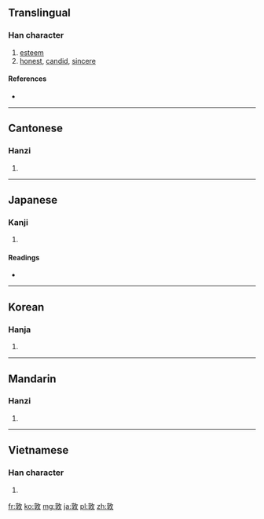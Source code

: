 ==Translingual==

===Han character===
{{Han char|rn=66|rad=攴|as=08|sn=12|four=0844<sub>0</sub>|canj=卜木人大 (YDOK)}}

# [[esteem]]
# [[honest]], [[candid]], [[sincere]]

====References====
* {{Han ref|kx=0473.080|dkj=13276|dj=0826.100|hdz=21468.010|uh=6566|ud=25958|bh=B4B0|bd=46256}}

----

==Cantonese==

===Hanzi===
{{yue-hanzi|jyut=|y=deui6, deun1}}

# {{defn|Cantonese|sort=攴08}}

----

==Japanese==

===Kanji===
{{ja-kanji|grade=|rs=攴08}}

# {{defn|Japanese|sort=攴08}}

====Readings====
* {{ja-readings|on=[[とん]] (ton), [[だん]] (dan), [[ちょう]] (chō)|kun=[[あつい]] (atsui)}}

----

==Korean==

===Hanja===
{{ko-hanja|hangeul=[[돈]], [[퇴]]|eumhun=|rv=don, toe|mr=ton, t'oe|y=ton, thoy}}

# {{defn|Korean|sort=攴08}}

----

==Mandarin==

===Hanzi===
{{cmn-hanzi|pin=[[dūn]] ([[dun1]])|wg=tun<sup>1</sup>}}

# {{defn|Mandarin|sort=攴08}}

----

==Vietnamese==

===Han character===
{{vi-hantu|[[đôn]], [[đon]], [[gion]], [[ton]], [[xôn]], [[xun]], [[dôn]], [[đùn]], [[giôn]], [[run]]|rs=攴08}}

# {{defn|Vietnamese|sort=攴08}}

[[fr:敦]]
[[ko:敦]]
[[mg:敦]]
[[ja:敦]]
[[pl:敦]]
[[zh:敦]]
